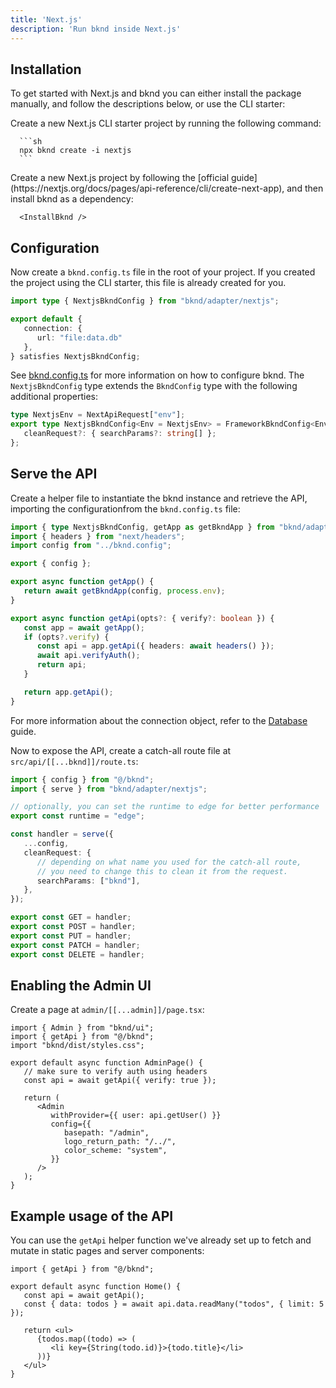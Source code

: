 ```yaml
---
title: 'Next.js'
description: 'Run bknd inside Next.js'
---
```


## Installation
To get started with Next.js and bknd you can either install the package manually, and follow the descriptions below, or use the CLI starter:

<Tabs>
   <Tab title="CLI Starter">
      Create a new Next.js CLI starter project by running the following command:

      ```sh
      npx bknd create -i nextjs
      ```
   </Tab>
   <Tab title="Manual">
      Create a new Next.js project by following the [official guide](https://nextjs.org/docs/pages/api-reference/cli/create-next-app), and then install bknd as a dependency:

      <InstallBknd />
   </Tab>
</Tabs>

## Configuration
Now create a `bknd.config.ts` file in the root of your project. If you created the project using the CLI starter, this file is already created for you.



```typescript bknd.config.ts
import type { NextjsBkndConfig } from "bknd/adapter/nextjs";

export default {
   connection: {
      url: "file:data.db"
   }, 
} satisfies NextjsBkndConfig;
```

See [bknd.config.ts](/extending/config) for more information on how to configure bknd. The `NextjsBkndConfig` type extends the `BkndConfig` type with the following additional properties:

```typescript
type NextjsEnv = NextApiRequest["env"];
export type NextjsBkndConfig<Env = NextjsEnv> = FrameworkBkndConfig<Env> & {
   cleanRequest?: { searchParams?: string[] };
};
```

## Serve the API
Create a helper file to instantiate the bknd instance and retrieve the API, importing the configurationfrom the `bknd.config.ts` file:

```ts src/bknd.ts
import { type NextjsBkndConfig, getApp as getBkndApp } from "bknd/adapter/nextjs";
import { headers } from "next/headers";
import config from "../bknd.config";

export { config };

export async function getApp() {
   return await getBkndApp(config, process.env);
}

export async function getApi(opts?: { verify?: boolean }) {
   const app = await getApp();
   if (opts?.verify) {
      const api = app.getApi({ headers: await headers() });
      await api.verifyAuth();
      return api;
   }

   return app.getApi();
}
```
For more information about the connection object, refer to the [Database](/usage/database) guide.

Now to expose the API, create a catch-all route file at `src/api/[[...bknd]]/route.ts`:
```ts src/api/[[...bknd]]/route.ts
import { config } from "@/bknd";
import { serve } from "bknd/adapter/nextjs";

// optionally, you can set the runtime to edge for better performance
export const runtime = "edge";

const handler = serve({
   ...config,
   cleanRequest: {
      // depending on what name you used for the catch-all route,
      // you need to change this to clean it from the request.
      searchParams: ["bknd"],
   },
});

export const GET = handler;
export const POST = handler;
export const PUT = handler;
export const PATCH = handler;
export const DELETE = handler;
```

## Enabling the Admin UI
Create a page at `admin/[[...admin]]/page.tsx`:
```tsx admin/[[...admin]]/page.tsx
import { Admin } from "bknd/ui";
import { getApi } from "@/bknd";
import "bknd/dist/styles.css";

export default async function AdminPage() {
   // make sure to verify auth using headers
   const api = await getApi({ verify: true });

   return (
      <Admin
         withProvider={{ user: api.getUser() }}
         config={{
            basepath: "/admin",
            logo_return_path: "/../",
            color_scheme: "system",
         }}
      />
   );
}
```

## Example usage of the API
You can use the `getApi` helper function we've already set up to fetch and mutate in static pages and server components:

```tsx app/page.tsx
import { getApi } from "@/bknd";

export default async function Home() {
   const api = await getApi();
   const { data: todos } = await api.data.readMany("todos", { limit: 5 });

   return <ul>
      {todos.map((todo) => (
         <li key={String(todo.id)}>{todo.title}</li>
      ))}
   </ul>
}
```